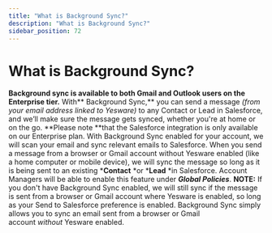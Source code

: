```yaml
---
title: "What is Background Sync?"
description: "What is Background Sync?"
sidebar_position: 72
---
```


# What is Background Sync?

**Background sync is available to both Gmail and Outlook users on the Enterprise tier.**
With** Background Sync,** you can send a message *(from your email address linked to Yesware)* to any Contact or Lead in Salesforce, and we’ll make sure the message gets synced, whether you're at home or on the go. **Please note **that the Salesforce integration is only available on our Enterprise plan.
With Background Sync enabled for your account, we will scan your email and sync relevant emails to Salesforce.
When you send a message from a browser or Gmail account without Yesware enabled (like a home computer or mobile device), we will sync the message so long as it is being sent to an existing ***Contact** *or ***Lead** *in Salesforce.
Account Managers will be able to enable this feature under ***Global Policies***.
**NOTE:** If you don't have Background Sync enabled, we will still sync if the message is sent from a browser or Gmail account where Yesware is enabled, so long as your Send to Salesforce preference is enabled. Background Sync simply allows you to sync an email sent from a browser or Gmail account *without* Yesware enabled.